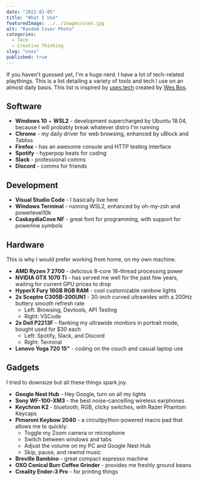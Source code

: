 ```yaml
---
date: "2022-01-05"
title: "What I Use"
featuredImage: ../../images/uses.jpg
alt: "Random Cover Photo"
categories:
  - Tech
  - Creative Thinking
slug: "uses"
published: true
---
```


If you haven't guessed yet, I'm a huge nerd. I have a lot of tech-related playthings. This is a list detailing a variety of tools and tech I use on an almost daily basis. This list is inspired by [uses.tech](https://uses.tech/) created by [Wes Bos](https://wesbos.com/).

## Software

- **Windows 10** + **WSL2** - development supercharged by Ubuntu 18.04, because I will probably break whatever distro I'm running
- **Chrome** - my daily driver for web browsing, enhanced by uBlock and Tabliss
- **Firefox** - has an awesome console and HTTP testing interface
- **Spotify** - hyperpop beats for coding
- **Slack** - professional comms
- **Discord** - comms for friends

## Development

- **Visual Studio Code** - I basically live here
- **Windows Terminal** - running WSL2, enhanced by oh-my-zsh and powerlevel10k
- **CaskaydiaCove NF** - great font for programming, with support for powerline symbols

## Hardware

This is why I would prefer working from home, on my own machine.

- **AMD Ryzen 7 2700** - delicious 8-core 16-thread processing power
- **NVIDIA GTX 1070 Ti** - has served me well for the past few years, waiting for current GPU prices to drop
- **HyperX Fury 16GB RGB RAM** - cool customizable rainbow lights
- **2x Sceptre C305B-200UN1** - 30-inch curved ultrawides with a 200Hz buttery smooth refresh rate
  - Left: Browsing, Devtools, API Testing
  - Right: VSCode
- **2x Dell P2213F** - flanking my ultrawide monitors in portrait mode, bought used for $30 each
  - Left: Spotify, Slack, and Discord
  - Right: Terminal
- **Lenovo Yoga 720 15"** - coding on the couch and casual laptop use

## Gadgets

I tried to downsize but all these things spark joy.

- **Google Nest Hub** - Hey Google, turn on all my lights
- **Sony WF-100-XM3** - the best noise-cancelling wireless earphones
- **Keychron K2** - bluetooth, RGB, clicky switches, with Razer Phantom Keycaps
- **Pimoroni Keybow 2040** - a circuitpython-powered macro pad that allows me to quickly:
  - Toggle my Zoom camera or microphone
  - Switch between windows and tabs
  - Adjust the volume on my PC and Google Nest Hub
  - Skip, pause, and rewind music
- **Breville Bambino** - great compact espresso machine
- **OXO Conical Burr Coffee Grinder** - provides me freshly ground beans
- **Creality Ender-3 Pro** - for printing things
